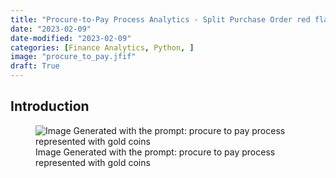 ```yaml
---
title: "Procure-to-Pay Process Analytics - Split Purchase Order red flag detection using Python"
date: "2023-02-09"
date-modified: "2023-02-09"
categories: [Finance Analytics, Python, ]
image: "procure_to_pay.jfif"
draft: True
---
```


## Introduction

![Image Generated with the prompt: procure to pay process represented with gold coins](procure_to_pay.jfif)

## 
